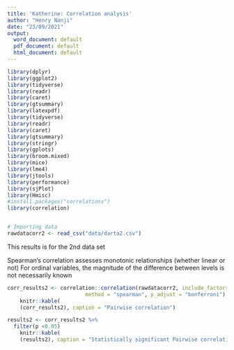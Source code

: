 ```yaml
---
title: 'Katherine: Correlation analysis'
author: "Henry Nanji"
date: "23/09/2021"
output:
  word_document: default
  pdf_document: default
  html_document: default
---
```


```r
library(dplyr)
library(ggplot2)
library(tidyverse)
library(readr)
library(caret)
library(gtsummary)
library(latexpdf)
library(tidyverse)
library(readr)
library(caret)
library(gtsummary)
library(stringr)
library(gplots)
library(broom.mixed)
library(mice)
library(lme4)
library(jtools)
library(performance)
library(sjPlot)
library(Hmisc)
#install.packages("correlations")
library(correlation)


# Importing data
rawdatacorr2 <- read_csv("data/darta2.csv")
```

This results is for the 2nd data set

Spearman’s correlation assesses monotonic relationships (whether linear or not)
For ordinal variables, the magnitude of the difference between levels is not necessarily known


```r
corr_results2 <- correlation::correlation(rawdatacorr2, include_factors = TRUE,
                         method = "spearman", p_adjust = "bonferroni")
    knitr::kable(
    (corr_results2), caption = "Pairwise correlation")
```  

```r
results2 <- corr_results2 %>%
  filter(p <0.05)
    knitr::kable(
    (results2), caption = "Statistically significant Pairwise correlation ")
```  







